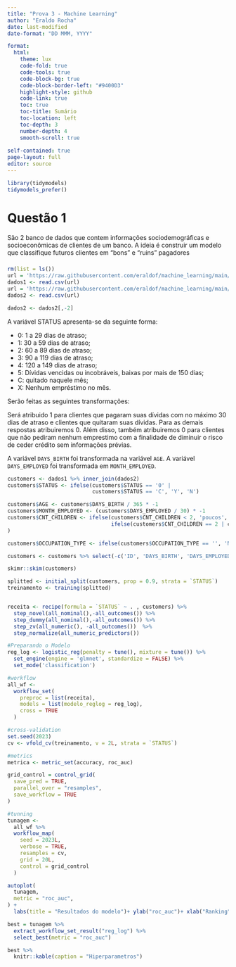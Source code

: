 ```yaml
---
title: "Prova 3 - Machine Learning"
author: "Eraldo Rocha"
date: last-modified
date-format: "DD MMM, YYYY"

format: 
  html:
    theme: lux
    code-fold: true
    code-tools: true
    code-block-bg: true
    code-block-border-left: "#9400D3"
    highlight-style: github
    code-link: true
    toc: true 
    toc-title: Sumário
    toc-location: left
    toc-depth: 3
    number-depth: 4
    smooth-scroll: true
    
self-contained: true
page-layout: full
editor: source
---
```


```r
library(tidymodels)
tidymodels_prefer()
```


# Questão 1

São 2 banco de dados que contem informações sociodemográficas e socioeconômicas de clientes de um banco.
A ideia é construir um modelo que classifique futuros clientes em "bons" e "ruins" pagadores


### 

```r
rm(list = ls())
url = 'https://raw.githubusercontent.com/eraldof/machine_learning/main/Projeto_Terceira%20Prova/application_record.csv'
dados1 <- read.csv(url)
url = 'https://raw.githubusercontent.com/eraldof/machine_learning/main/Projeto_Terceira%20Prova/credit_record.csv'
dados2 <- read.csv(url)

dados2 <- dados2[,-2]
```
A variável STATUS apresenta-se da seguinte forma:

- 0: 1 a 29 dias de atraso; 
- 1: 30 a 59 dias de atraso; 
- 2: 60 a 89 dias de atraso;
- 3: 90 a 119 dias de atraso; 
- 4: 120 a 149 dias de atraso; 
- 5: Dívidas vencidas ou incobráveis, baixas por mais de 150 dias; 
- C: quitado naquele mês;
- X: Nenhum empréstimo no mês.

Serão feitas as seguintes transformações: 

Será atribuido 1 para clientes que pagaram suas dívidas com no máximo 30 dias de atraso e clientes que quitaram suas dívidas. Para as demais respostas atribuiremos 0. Além disso, também atribuiremos 0 para clientes que não pediram nenhum emprestimo com a finalidade de diminuir o risco de ceder crédito sem informações prévias.  


A variável `DAYS_BIRTH` foi transformada na variável `AGE`.
A variável `DAYS_EMPLOYED` foi transformada em `MONTH_EMPLOYED`.

```r
customers <- dados1 %>% inner_join(dados2)
customers$STATUS <- ifelse(customers$STATUS == '0' | 
                           customers$STATUS == 'C', 'Y', 'N')

customers$AGE <- customers$DAYS_BIRTH / 365 * -1
customers$MONTH_EMPLOYED <- (customers$DAYS_EMPLOYED / 30) * -1
customers$CNT_CHILDREN <- ifelse(customers$CNT_CHILDREN < 2, 'poucos',
                                 ifelse(customers$CNT_CHILDREN == 2 | customers$CNT_CHILDREN == 3, 'razoavel', 'muitos')
)

customers$OCCUPATION_TYPE <- ifelse(customers$OCCUPATION_TYPE == '', 'NOTHING', customers$OCCUPATION_TYPE)

customers <- customers %>% select(-c('ID', 'DAYS_BIRTH', 'DAYS_EMPLOYED'))

skimr::skim(customers)
```

```r
splitted <- initial_split(customers, prop = 0.9, strata = `STATUS`)
treinamento <- training(splitted)


receita <- recipe(formula = `STATUS` ~ . , customers) %>%
  step_novel(all_nominal(),-all_outcomes()) %>%
  step_dummy(all_nominal(),-all_outcomes()) %>% 
  step_zv(all_numeric(), -all_outcomes())  %>% 
  step_normalize(all_numeric_predictors())

```

```r
#Preparando o Modelo
reg_log <- logistic_reg(penalty = tune(), mixture = tune()) %>% 
  set_engine(engine = 'glmnet', standardize = FALSE) %>% 
  set_mode('classification')

#workflow
all_wf <- 
  workflow_set(
    preproc = list(receita),
    models = list(modelo_reglog = reg_log), 
    cross = TRUE
  )

#cross-validation
set.seed(2023)
cv <- vfold_cv(treinamento, v = 2L, strata = `STATUS`)

#metrics
metrica <- metric_set(accuracy, roc_auc)

grid_control = control_grid(
  save_pred = TRUE,
  parallel_over = "resamples",
  save_workflow = TRUE
)
```

```r
#tunning
tunagem <- 
  all_wf %>%  
  workflow_map(
    seed = 2023L, 
    verbose = TRUE,
    resamples = cv,
    grid = 20L,
    control = grid_control
  )
```


```r
autoplot(
  tunagem,
  metric = "roc_auc",
) + 
  labs(title = "Resultados do modelo")+ ylab("roc_auc")+ xlab("Ranking")
```

```r
best = tunagem %>% 
  extract_workflow_set_result("reg_log") %>% 
  select_best(metric = "roc_auc")

best %>%
  knitr::kable(caption = "Hiperparametros")
```

